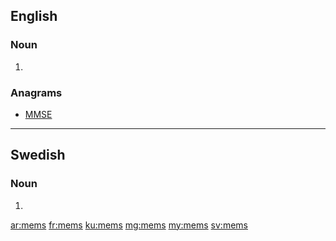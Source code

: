 ==English==

===Noun===
{{head|en|plural}}

# {{plural of|mem|lang=en}}

===Anagrams===
* [[MMSE#English|MMSE]]

----

==Swedish==

===Noun===
{{head|sv|noun form}}

# {{sv-noun-form-indef-gen|mem}}

[[ar:mems]]
[[fr:mems]]
[[ku:mems]]
[[mg:mems]]
[[my:mems]]
[[sv:mems]]